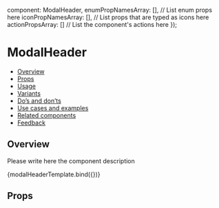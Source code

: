 
  component: ModalHeader,
  enumPropNamesArray: [], // List enum props here
  iconPropNamesArray: [], // List props that are typed as icons here
  actionPropsArray: [] // List the component's actions here
});

<Meta
  title="Feedback/Modal/ModalHeader"
  component={ModalHeader}
  argTypes={metaSettings.argTypes}
  decorators={metaSettings.decorators}
/>

<!--- Component template -->


<!--- Component documentation -->

# ModalHeader

- [Overview](#overview)
- [Props](#props)
- [Usage](#usage)
- [Variants](#variants)
- [Do’s and don’ts](#dos-and-donts)
- [Use cases and examples](#use-cases-and-examples)
- [Related components](#related-components)
- [Feedback](#feedback)

## Overview

Please write here the component description

<Canvas>
  <Story name="Overview" args={{ title: "title" }}>
    {modalHeaderTemplate.bind({})}
  </Story>
</Canvas>

## Props

<ArgsTable of={ModalHeader} />
